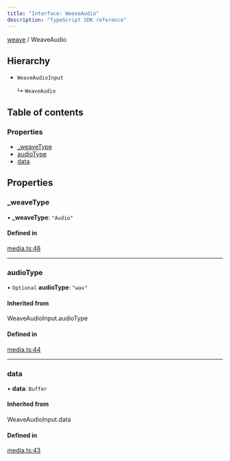 ```yaml
---
title: "Interface: WeaveAudio"
description: "TypeScript SDK reference"
---
```


[weave](../index) / WeaveAudio



## Hierarchy

- `WeaveAudioInput`

  ↳ `WeaveAudio`

## Table of contents

### Properties

- [\_weaveType](./WeaveAudio#_weavetype)
- [audioType](./WeaveAudio#audiotype)
- [data](./WeaveAudio#data)

## Properties

### \_weaveType

• **\_weaveType**: ``"Audio"``

#### Defined in

[media.ts:48](https://github.com/wandb/weave/blob/5d9590d2658eeb69c9c9f04342e107bf9a0a4c90/sdks/node/src/media.ts#L48)

___

### audioType

• `Optional` **audioType**: ``"wav"``

#### Inherited from

WeaveAudioInput.audioType

#### Defined in

[media.ts:44](https://github.com/wandb/weave/blob/5d9590d2658eeb69c9c9f04342e107bf9a0a4c90/sdks/node/src/media.ts#L44)

___

### data

• **data**: `Buffer`

#### Inherited from

WeaveAudioInput.data

#### Defined in

[media.ts:43](https://github.com/wandb/weave/blob/5d9590d2658eeb69c9c9f04342e107bf9a0a4c90/sdks/node/src/media.ts#L43)